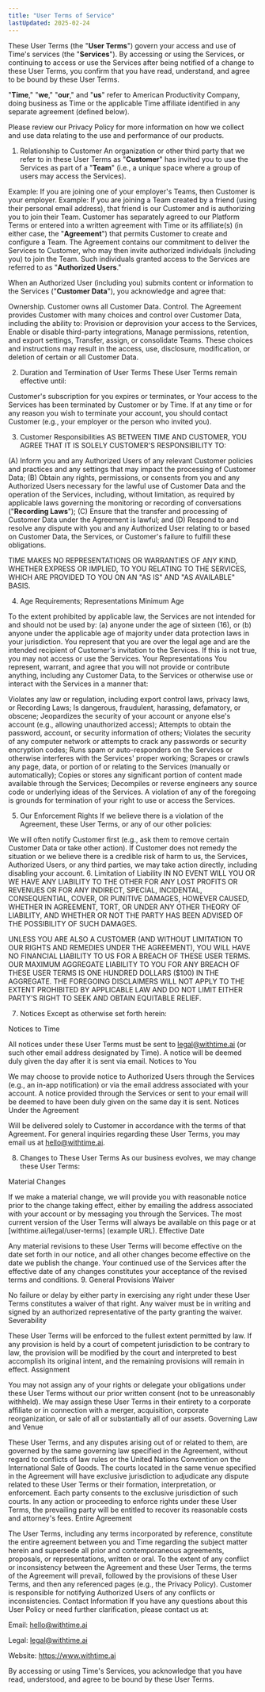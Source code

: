 ```yaml
--- 
title: "User Terms of Service"
lastUpdated: 2025-02-24
---
```


These User Terms (the "**User Terms**") govern your access and use of Time's services (the "**Services**"). By accessing or using the Services, or continuing to access or use the Services after being notified of a change to these User Terms, you confirm that you have read, understand, and agree to be bound by these User Terms.

"**Time**," "**we**," "**our**," and "**us**" refer to American Productivity Company, doing business as Time or the applicable Time affiliate identified in any separate agreement (defined below).

Please review our Privacy Policy for more information on how we collect and use data relating to the use and performance of our products.

1. Relationship to Customer
An organization or other third party that we refer to in these User Terms as "**Customer**" has invited you to use the Services as part of a "**Team**" (i.e., a unique space where a group of users may access the Services).

Example: If you are joining one of your employer's Teams, then Customer is your employer.
Example: If you are joining a Team created by a friend (using their personal email address), that friend is our Customer and is authorizing you to join their Team.
Customer has separately agreed to our Platform Terms or entered into a written agreement with Time or its affiliate(s) (in either case, the "**Agreement**") that permits Customer to create and configure a Team. The Agreement contains our commitment to deliver the Services to Customer, who may then invite authorized individuals (including you) to join the Team. Such individuals granted access to the Services are referred to as "**Authorized Users**."

When an Authorized User (including you) submits content or information to the Services ("**Customer Data**"), you acknowledge and agree that:

Ownership. Customer owns all Customer Data.
Control. The Agreement provides Customer with many choices and control over Customer Data, including the ability to:
Provision or deprovision your access to the Services,
Enable or disable third-party integrations,
Manage permissions, retention, and export settings,
Transfer, assign, or consolidate Teams.
These choices and instructions may result in the access, use, disclosure, modification, or deletion of certain or all Customer Data.

2. Duration and Termination of User Terms
These User Terms remain effective until:

Customer's subscription for you expires or terminates, or
Your access to the Services has been terminated by Customer or by Time.
If at any time or for any reason you wish to terminate your account, you should contact Customer (e.g., your employer or the person who invited you).

3. Customer Responsibilities
AS BETWEEN TIME AND CUSTOMER, YOU AGREE THAT IT IS SOLELY CUSTOMER'S RESPONSIBILITY TO:

(A) Inform you and any Authorized Users of any relevant Customer policies and practices and any settings that may impact the processing of Customer Data;
(B) Obtain any rights, permissions, or consents from you and any Authorized Users necessary for the lawful use of Customer Data and the operation of the Services, including, without limitation, as required by applicable laws governing the monitoring or recording of conversations ("**Recording Laws**");
(C) Ensure that the transfer and processing of Customer Data under the Agreement is lawful; and
(D) Respond to and resolve any dispute with you and any Authorized User relating to or based on Customer Data, the Services, or Customer's failure to fulfill these obligations.

TIME MAKES NO REPRESENTATIONS OR WARRANTIES OF ANY KIND, WHETHER EXPRESS OR IMPLIED, TO YOU RELATING TO THE SERVICES, WHICH ARE PROVIDED TO YOU ON AN "AS IS" AND "AS AVAILABLE" BASIS.

4. Age Requirements; Representations
Minimum Age

To the extent prohibited by applicable law, the Services are not intended for and should not be used by:
(a) anyone under the age of sixteen (16), or
(b) anyone under the applicable age of majority under data protection laws in your jurisdiction.
You represent that you are over the legal age and are the intended recipient of Customer's invitation to the Services. If this is not true, you may not access or use the Services.
Your Representations
You represent, warrant, and agree that you will not provide or contribute anything, including any Customer Data, to the Services or otherwise use or interact with the Services in a manner that:

Violates any law or regulation, including export control laws, privacy laws, or Recording Laws;
Is dangerous, fraudulent, harassing, defamatory, or obscene;
Jeopardizes the security of your account or anyone else's account (e.g., allowing unauthorized access);
Attempts to obtain the password, account, or security information of others;
Violates the security of any computer network or attempts to crack any passwords or security encryption codes;
Runs spam or auto-responders on the Services or otherwise interferes with the Services' proper working;
Scrapes or crawls any page, data, or portion of or relating to the Services (manually or automatically);
Copies or stores any significant portion of content made available through the Services;
Decompiles or reverse engineers any source code or underlying ideas of the Services.
A violation of any of the foregoing is grounds for termination of your right to use or access the Services.

5. Our Enforcement Rights
If we believe there is a violation of the Agreement, these User Terms, or any of our other policies:

We will often notify Customer first (e.g., ask them to remove certain Customer Data or take other action).
If Customer does not remedy the situation or we believe there is a credible risk of harm to us, the Services, Authorized Users, or any third parties, we may take action directly, including disabling your account.
6. Limitation of Liability
IN NO EVENT WILL YOU OR WE HAVE ANY LIABILITY TO THE OTHER FOR ANY LOST PROFITS OR REVENUES OR FOR ANY INDIRECT, SPECIAL, INCIDENTAL, CONSEQUENTIAL, COVER, OR PUNITIVE DAMAGES, HOWEVER CAUSED, WHETHER IN AGREEMENT, TORT, OR UNDER ANY OTHER THEORY OF LIABILITY, AND WHETHER OR NOT THE PARTY HAS BEEN ADVISED OF THE POSSIBILITY OF SUCH DAMAGES.

UNLESS YOU ARE ALSO A CUSTOMER (AND WITHOUT LIMITATION TO OUR RIGHTS AND REMEDIES UNDER THE AGREEMENT), YOU WILL HAVE NO FINANCIAL LIABILITY TO US FOR A BREACH OF THESE USER TERMS. OUR MAXIMUM AGGREGATE LIABILITY TO YOU FOR ANY BREACH OF THESE USER TERMS IS ONE HUNDRED DOLLARS ($100) IN THE AGGREGATE. THE FOREGOING DISCLAIMERS WILL NOT APPLY TO THE EXTENT PROHIBITED BY APPLICABLE LAW AND DO NOT LIMIT EITHER PARTY'S RIGHT TO SEEK AND OBTAIN EQUITABLE RELIEF.

7. Notices
Except as otherwise set forth herein:

Notices to Time

All notices under these User Terms must be sent to legal@withtime.ai (or such other email address designated by Time).
A notice will be deemed duly given the day after it is sent via email.
Notices to You

We may choose to provide notice to Authorized Users through the Services (e.g., an in-app notification) or via the email address associated with your account.
A notice provided through the Services or sent to your email will be deemed to have been duly given on the same day it is sent.
Notices Under the Agreement

Will be delivered solely to Customer in accordance with the terms of that Agreement.
For general inquiries regarding these User Terms, you may email us at hello@withtime.ai.

8. Changes to These User Terms
As our business evolves, we may change these User Terms:

Material Changes

If we make a material change, we will provide you with reasonable notice prior to the change taking effect, either by emailing the address associated with your account or by messaging you through the Services.
The most current version of the User Terms will always be available on this page or at [withtime.ai/legal/user-terms] (example URL).
Effective Date

Any material revisions to these User Terms will become effective on the date set forth in our notice, and all other changes become effective on the date we publish the change.
Your continued use of the Services after the effective date of any changes constitutes your acceptance of the revised terms and conditions.
9. General Provisions
Waiver

No failure or delay by either party in exercising any right under these User Terms constitutes a waiver of that right.
Any waiver must be in writing and signed by an authorized representative of the party granting the waiver.
Severability

These User Terms will be enforced to the fullest extent permitted by law.
If any provision is held by a court of competent jurisdiction to be contrary to law, the provision will be modified by the court and interpreted to best accomplish its original intent, and the remaining provisions will remain in effect.
Assignment

You may not assign any of your rights or delegate your obligations under these User Terms without our prior written consent (not to be unreasonably withheld).
We may assign these User Terms in their entirety to a corporate affiliate or in connection with a merger, acquisition, corporate reorganization, or sale of all or substantially all of our assets.
Governing Law and Venue

These User Terms, and any disputes arising out of or related to them, are governed by the same governing law specified in the Agreement, without regard to conflicts of law rules or the United Nations Convention on the International Sale of Goods.
The courts located in the same venue specified in the Agreement will have exclusive jurisdiction to adjudicate any dispute related to these User Terms or their formation, interpretation, or enforcement.
Each party consents to the exclusive jurisdiction of such courts.
In any action or proceeding to enforce rights under these User Terms, the prevailing party will be entitled to recover its reasonable costs and attorney's fees.
Entire Agreement

The User Terms, including any terms incorporated by reference, constitute the entire agreement between you and Time regarding the subject matter herein and supersede all prior and contemporaneous agreements, proposals, or representations, written or oral.
To the extent of any conflict or inconsistency between the Agreement and these User Terms, the terms of the Agreement will prevail, followed by the provisions of these User Terms, and then any referenced pages (e.g., the Privacy Policy).
Customer is responsible for notifying Authorized Users of any conflicts or inconsistencies.
Contact Information
If you have any questions about this User Policy or need further clarification, please contact us at:

Email: hello@withtime.ai

Legal: legal@withtime.ai

Website: https://www.withtime.ai

By accessing or using Time's Services, you acknowledge that you have read, understood, and agree to be bound by these User Terms.